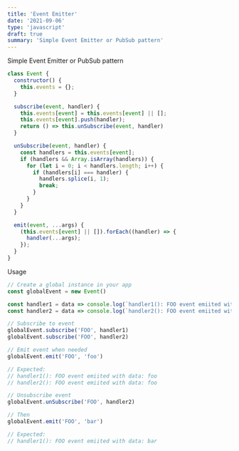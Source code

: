 ```yaml
---
title: 'Event Emitter'
date: '2021-09-06'
type: 'javascript'
draft: true
summary: 'Simple Event Emitter or PubSub pattern'
---
```



Simple Event Emitter or PubSub pattern <Twemoji emoji="owl" />

```javascript
class Event {
  constructor() {
    this.events = {};
  }

  subscribe(event, handler) {
    this.events[event] = this.events[event] || [];
    this.events[event].push(handler);
    return () => this.unSubscribe(event, handler)
  }

  unSubscribe(event, handler) {
    const handlers = this.events[event];
    if (handlers && Array.isArray(handlers)) {
      for (let i = 0; i < handlers.length; i++) {
        if (handlers[i] === handler) {
          handlers.splice(i, 1);
          break;
        }
      }
    }
  }

  emit(event, ...args) {
    (this.events[event] || []).forEach((handler) => {
      handler(...args);
    });
  }
}
```

Usage

```javascript
// Create a global instance in your app
const globalEvent = new Event()

const handler1 = data => console.log(`handler1(): FOO event emiited with data: ${data}`)
const handler2 = data => console.log(`handler2(): FOO event emiited with data: ${data}`)

// Subscribe to event
globalEvent.subscribe('FOO', handler1)
globalEvent.subscribe('FOO', handler2)

// Emit event when needed
globalEvent.emit('FOO', 'foo') 

// Expected:
// handler1(): FOO event emiited with data: foo
// handler2(): FOO event emiited with data: foo

// Unsubscribe event
globalEvent.unSubscribe('FOO', handler2)

// Then
globalEvent.emit('FOO', 'bar') 

// Expected:
// handler1(): FOO event emiited with data: bar
```

